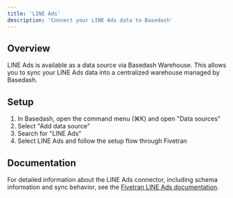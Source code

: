 ```yaml
---
title: 'LINE Ads'
description: 'Connect your LINE Ads data to Basedash'
---
```


## Overview

LINE Ads is available as a data source via Basedash Warehouse. This allows you to sync your LINE Ads data into a centralized warehouse managed by Basedash.

## Setup

1. In Basedash, open the command menu (⌘K) and open "Data sources"
2. Select "Add data source"
3. Search for "LINE Ads"
4. Select LINE Ads and follow the setup flow through Fivetran

## Documentation

For detailed information about the LINE Ads connector, including schema information and sync behavior, see the [Fivetran LINE Ads documentation](https://fivetran.com/docs/connectors/applications/line-ads).
